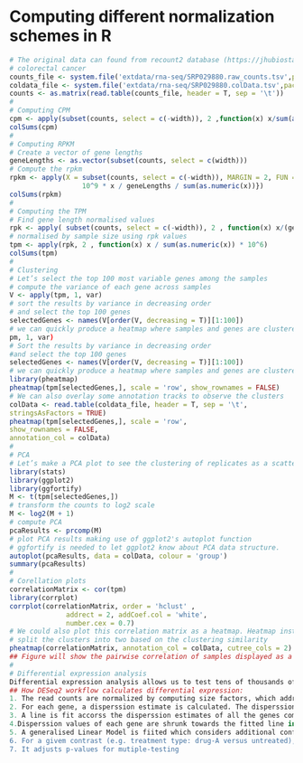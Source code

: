 # Computing different normalization schemes in R
```r
# The original data can found from recount2 database (https://jhubiostatistics.shinyapps.io/recount/) using SRA project code SRP029880.
# colorectal cancer
counts_file <- system.file('extdata/rna-seq/SRP029880.raw_counts.tsv',package = 'compGenomRData')
coldata_file <- system.file('extdata/rna-seq/SRP029880.colData.tsv',package = 'compGenomRData')
counts <- as.matrix(read.table(counts_file, header = T, sep = '\t'))
#
# Computing CPM
cpm <- apply(subset(counts, select = c(-width)), 2 ,function(x) x/sum(as.numeric(x)) * 10^6)
colSums(cpm)
#
# Computing RPKM
# Create a vector of gene lengths
geneLengths <- as.vector(subset(counts, select = c(width)))
# Compute the rpkm
rpkm <- apply(X = subset(counts, select = c(-width)), MARGIN = 2, FUN = function(x) {
                  10^9 * x / geneLengths / sum(as.numeric(x))})
colSums(rpkm)
#
# Computing the TPM
# Find gene length normalised values
rpk <- apply( subset(counts, select = c(-width)), 2 , function(x) x/(geneLengths/1000))
# normalised by sample size using rpk values
tpm <- apply(rpk, 2 , function(x) x / sum(as.numeric(x)) * 10^6)
colSums(tpm)
#
# Clustering
# Let’s select the top 100 most variable genes among the samples
# compute the variance of each gene across samples
V <- apply(tpm, 1, var)
# sort the results by variance in decreasing order
# and select the top 100 genes
selectedGenes <- names(V[order(V, decreasing = T)][1:100])
# we can quickly produce a heatmap where samples and genes are clustered
pm, 1, var)
# Sort the results by variance in decreasing order
#and select the top 100 genes
selectedGenes <- names(V[order(V, decreasing = T)][1:100])
# we can quickly produce a heatmap where samples and genes are clustered
library(pheatmap)
pheatmap(tpm[selectedGenes,], scale = 'row', show_rownames = FALSE)
# We can also overlay some annotation tracks to observe the clusters
colData <- read.table(coldata_file, header = T, sep = '\t',
stringsAsFactors = TRUE)
pheatmap(tpm[selectedGenes,], scale = 'row',
show_rownames = FALSE,
annotation_col = colData)
#
# PCA
# Let’s make a PCA plot to see the clustering of replicates as a scatter plot in two dimensions
library(stats)
library(ggplot2)
library(ggfortify)
M <- t(tpm[selectedGenes,])
# transform the counts to log2 scale
M <- log2(M + 1)
# compute PCA
pcaResults <- prcomp(M)
# plot PCA results making use of ggplot2's autoplot function
# ggfortify is needed to let ggplot2 know about PCA data structure.
autoplot(pcaResults, data = colData, colour = 'group')
summary(pcaResults)
#
# Corellation plots
correlationMatrix <- cor(tpm)
library(corrplot)
corrplot(correlationMatrix, order = 'hclust' ,
              addrect = 2, addCoef.col = 'white',
              number.cex = 0.7)
# We could also plot this correlation matrix as a heatmap. Heatmap instead of a corrplot helps to see the differences between samples more easily. The annotation_col argument helps to display sample annotations and the cutree_cols argument is set to 2 to split the clusters into two groups based on the hierarchical clustering results.
# split the clusters into two based on the clustering similarity
pheatmap(correlationMatrix, annotation_col = colData, cutree_cols = 2)
## Figure will show the pairwise correlation of samples displayed as a heatmap
#
# Differential expression analysis
Differential expression analysis allows us to test tens of thousands of hypotheses (one test for each gene) against null hypotheses that the activity of the gene stays the same in two different conditions.
## How DESeq2 workflow calculates differential expression:
1. The read counts are normalized by computing size factors, which address the differences not only in the library sizes, but also the library compositions.
2. For each gene, a disperssion estimate is calculated. The disperssion value computed by DESeq2 is equal to the squared coefficient of variation (variation divided by the mean)
3. A line is fit accorss the disperssion estimates of all the genes computed in step 2 versus the mean normaized counts of the genes.
4.Disperssion values of each gene are shrunk towards the fitted line in step 3.
5. A generalised Linear Model is fiited which considers additional confounding variables related to the experimental design such as sequencing batches, treatment, temperature, patient's age, sequencing technology, etc., and uses the negative binomial distribution for fitting count data.
6. For a givem contrast (e.g. treatment type: drug-A versus untreated), a test for differential expression is carried out against the null hypothesis that log fold change of normalised counts of a gene in the given pair of groups is exactly zero.
7. It adjusts p-values for mutiple-testing
















```
#
